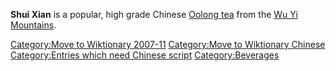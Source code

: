 [[Category:Move to Wiktionary 2007-11]]
[[Category:Move to Wiktionary Chinese]]
[[Category:Entries which need Chinese script]]

{{User:Dmcdevit/TWChinese}}

'''Shui Xian''' is a popular, high grade Chinese [[Oolong tea]] from the [[w:Wu Yi Mountains|Wu Yi Mountains]].

[[Category:Beverages]]
